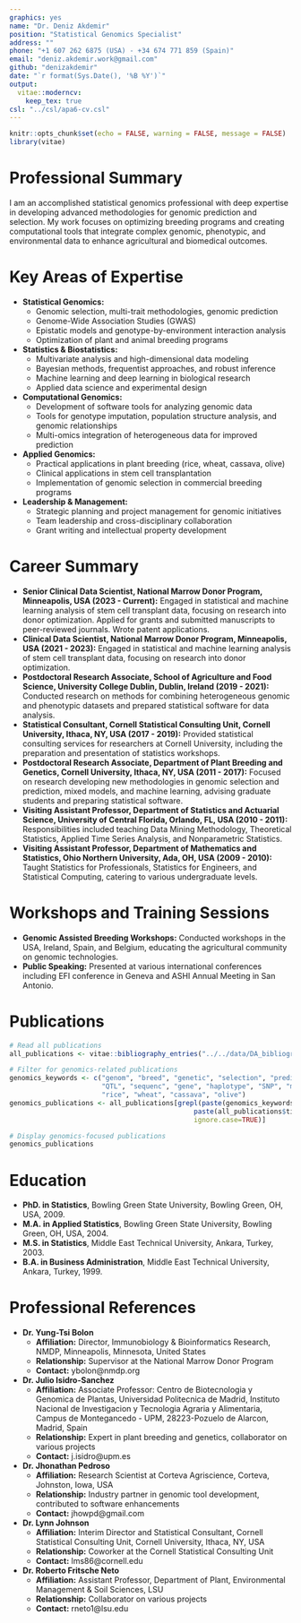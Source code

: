 ```yaml
---
graphics: yes
name: "Dr. Deniz Akdemir"
position: "Statistical Genomics Specialist"
address: ""
phone: "+1 607 262 6875 (USA) - +34 674 771 859 (Spain)"
email: "deniz.akdemir.work@gmail.com"
github: "denizakdemir"
date: "`r format(Sys.Date(), '%B %Y')`"
output: 
  vitae::moderncv:
    keep_tex: true
csl: "../csl/apa6-cv.csl"
---
```


```r
knitr::opts_chunk$set(echo = FALSE, warning = FALSE, message = FALSE)
library(vitae)
```

# Professional Summary

I am an accomplished statistical genomics professional with deep expertise in developing advanced methodologies for genomic prediction and selection. My work focuses on optimizing breeding programs and creating computational tools that integrate complex genomic, phenotypic, and environmental data to enhance agricultural and biomedical outcomes.

# Key Areas of Expertise

- **Statistical Genomics:**
  - Genomic selection, multi-trait methodologies, genomic prediction
  - Genome-Wide Association Studies (GWAS)
  - Epistatic models and genotype-by-environment interaction analysis
  - Optimization of plant and animal breeding programs

- **Statistics & Biostatistics:**
  - Multivariate analysis and high-dimensional data modeling
  - Bayesian methods, frequentist approaches, and robust inference
  - Machine learning and deep learning in biological research
  - Applied data science and experimental design

- **Computational Genomics:**
  - Development of software tools for analyzing genomic data
  - Tools for genotype imputation, population structure analysis, and genomic relationships
  - Multi-omics integration of heterogeneous data for improved prediction

- **Applied Genomics:**
  - Practical applications in plant breeding (rice, wheat, cassava, olive)
  - Clinical applications in stem cell transplantation
  - Implementation of genomic selection in commercial breeding programs

- **Leadership & Management:**
  - Strategic planning and project management for genomic initiatives
  - Team leadership and cross-disciplinary collaboration
  - Grant writing and intellectual property development


# Career Summary
-   **Senior Clinical Data Scientist, National Marrow Donor Program, Minneapolis, USA (2023 - Current):** Engaged in statistical and machine learning analysis of stem cell transplant data, focusing on research into donor optimization. Applied for grants and submitted manuscripts to peer-reviewed journals. Wrote patent applications.
-   **Clinical Data Scientist, National Marrow Donor Program, Minneapolis, USA (2021 - 2023):** Engaged in statistical and machine learning analysis of stem cell transplant data, focusing on research into donor optimization.
- **Postdoctoral Research Associate, School of Agriculture and Food Science, University College Dublin, Dublin, Ireland (2019 - 2021):** Conducted research on methods for combining heterogeneous genomic and phenotypic datasets and prepared statistical software for data analysis.
- **Statistical Consultant, Cornell Statistical Consulting Unit, Cornell University, Ithaca, NY, USA (2017 - 2019):** Provided statistical consulting services for researchers at Cornell University, including the preparation and presentation of statistics workshops.
- **Postdoctoral Research Associate, Department of Plant Breeding and Genetics, Cornell University, Ithaca, NY, USA (2011 - 2017):** Focused on research developing new methodologies in genomic selection and prediction, mixed models, and machine learning, advising graduate students and preparing statistical software.
- **Visiting Assistant Professor, Department of Statistics and Actuarial Science, University of Central Florida, Orlando, FL, USA (2010 - 2011):** Responsibilities included teaching Data Mining Methodology, Theoretical Statistics, Applied Time Series Analysis, and Nonparametric Statistics.
- **Visiting Assistant Professor, Department of Mathematics and Statistics, Ohio Northern University, Ada, OH, USA (2009 - 2010):** Taught Statistics for Professionals, Statistics for Engineers, and Statistical Computing, catering to various undergraduate levels.

# Workshops and Training Sessions

- **Genomic Assisted Breeding Workshops:** Conducted workshops in the USA, Ireland, Spain, and Belgium, educating the agricultural community on genomic technologies.
- **Public Speaking:** Presented at various international conferences including EFI conference in Geneva and ASHI Annual Meeting in San Antonio.

# Publications

```r
# Read all publications
all_publications <- vitae::bibliography_entries("../../data/DA_bibliography.bib")

# Filter for genomics-related publications
genomics_keywords <- c("genom", "breed", "genetic", "selection", "prediction", "GWAS", "epistasis", 
                       "QTL", "sequenc", "gene", "haplotype", "SNP", "marker", "crop", "plant",
                       "rice", "wheat", "cassava", "olive")
genomics_publications <- all_publications[grepl(paste(genomics_keywords, collapse="|"), 
                                              paste(all_publications$title, all_publications$journal), 
                                              ignore.case=TRUE)]

# Display genomics-focused publications
genomics_publications
```

# Education

- **PhD. in Statistics**, Bowling Green State University, Bowling Green, OH, USA, 2009.
- **M.A. in Applied Statistics**, Bowling Green State University, Bowling Green, OH, USA, 2004.
- **M.S. in Statistics**, Middle East Technical University, Ankara, Turkey, 2003.
- **B.A. in Business Administration**, Middle East Technical University, Ankara, Turkey, 1999.

# Professional References

- **Dr. Yung-Tsi Bolon**
  - **Affiliation:** Director, Immunobiology & Bioinformatics Research, NMDP, Minneapolis, Minnesota, United States
  - **Relationship:** Supervisor at the National Marrow Donor Program
  - **Contact:** ybolon@nmdp.org
- **Dr. Julio Isidro-Sanchez**
  - **Affiliation:** Associate Professor: Centro de Biotecnologia y Genomica de Plantas, Universidad Politecnica de Madrid, Instituto Nacional de Investigacion y Tecnologia Agraria y Alimentaria, Campus de Montegancedo - UPM, 28223-Pozuelo de Alarcon, Madrid, Spain
  - **Relationship:** Expert in plant breeding and genetics, collaborator on various projects
  - **Contact:** j.isidro@upm.es
- **Dr. Jhonathan Pedroso**
  - **Affiliation:** Research Scientist at Corteva Agriscience, Corteva, Johnston, Iowa, USA
  - **Relationship:** Industry partner in genomic tool development, contributed to software enhancements
  - **Contact:** jhowpd@gmail.com
- **Dr. Lynn Johnson**
  - **Affiliation:** Interim Director and Statistical Consultant, Cornell Statistical Consulting Unit, Cornell University, Ithaca, NY, USA
  - **Relationship:** Coworker at the Cornell Statistical Consulting Unit
  - **Contact:** lms86@cornell.edu
- **Dr. Roberto Fritsche Neto**
  - **Affiliation:** Assistant Professor, Department of Plant, Environmental Management & Soil Sciences, LSU
  - **Relationship:** Collaborator on various projects
  - **Contact:** rneto1@lsu.edu
